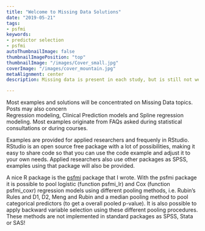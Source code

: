 ```yaml
---
title: "Welcome to Missing Data Solutions"
date: "2019-05-21"
tags: 
- psfmi
keywords:
- predictor selection
- psfmi
autoThumbnailImage: false
thumbnailImagePosition: "top"
thumbnailImage: "/images/Cover_small.jpg"
coverImage: "/images/cover_mountain.jpg"
metaAlignment: center
description: Missing data is present in each study, but is still not wel understood and handled, [see for example](https://journals.lww.com/epidem/fulltext/2012/09000/Missing_Data__A_Systematic_Review_of_How_They_Are.13.aspx). This may severely bias the study results! On this website you will find simple and complex missing data solutions concerning medical and epidemiological studies.  

---
```


Most examples and solutions will be concentrated on Missing Data topics. Posts may also concern  
Regression modeling, Clinical Prediction models and Spline regression modeling. Most examples originate 
from FAQs asked during statistical consultations or during courses.

Examples are provided for applied researchers and frequenly in RStudio.  
RStudio is an open source free package with a lot of possibilities, 
making it easy to share code so that you can use the code example
and adjust it to your own needs. Applied researchers also use
other packages as SPSS, examples using that package will also be provided.  

A nice R package is the [psfmi](/psfmi/) package that I wrote. 
With the psfmi package it is possible to pool logistic (function psfmi_lr) and Cox (function psfmi_coxr)
regression models using different pooling methods, i.e. Rubin's Rules and D1, D2, Meng and Rubin and a median 
pooling method to pool categorical predictors (to get a overall pooled p-value). It is also
possible to apply backward variable selection using these different pooling procedures. These
methods are not implemented in standard packages as SPSS, Stata or SAS!
